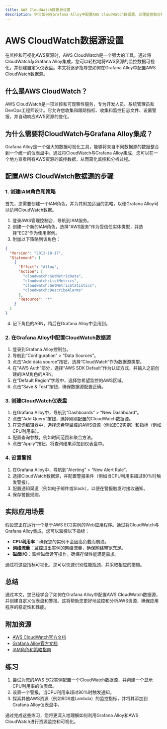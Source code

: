 ```yaml
---
title: AWS CloudWatch数据源设置
description: 学习如何在Grafana Alloy中配置AWS CloudWatch数据源，以便监控和分析AWS资源。
---
```


# AWS CloudWatch数据源设置

在监控和可视化AWS资源时，AWS CloudWatch是一个强大的工具。通过将CloudWatch与Grafana Alloy集成，您可以轻松地将AWS资源的监控数据可视化，并创建自定义仪表盘。本文将逐步指导您如何在Grafana Alloy中配置AWS CloudWatch数据源。

## 什么是AWS CloudWatch？

AWS CloudWatch是一项监控和可观察性服务，专为开发人员、系统管理员和DevOps工程师设计。它允许您收集和跟踪指标、收集和监控日志文件、设置警报，并自动响应AWS资源的变化。

## 为什么需要将CloudWatch与Grafana Alloy集成？

Grafana Alloy是一个强大的数据可视化工具，能够将来自不同数据源的数据整合到一个统一的仪表盘中。通过将CloudWatch与Grafana Alloy集成，您可以在一个地方查看所有AWS资源的监控数据，从而简化监控和分析过程。

## 配置AWS CloudWatch数据源的步骤

### 1. 创建IAM角色和策略

首先，您需要创建一个IAM角色，并为其附加适当的策略，以便Grafana Alloy可以访问CloudWatch数据。

1. 登录AWS管理控制台，导航到IAM服务。
2. 创建一个新的IAM角色，选择“AWS服务”作为受信任实体类型，并选择“EC2”作为使用案例。
3. 附加以下策略到该角色：

```json
{
  "Version": "2012-10-17",
  "Statement": [
    {
      "Effect": "Allow",
      "Action": [
        "cloudwatch:GetMetricData",
        "cloudwatch:ListMetrics",
        "cloudwatch:GetMetricStatistics",
        "cloudwatch:DescribeAlarms"
      ],
      "Resource": "*"
    }
  ]
}
```

4. 记下角色的ARN，稍后在Grafana Alloy中会用到。

### 2. 在Grafana Alloy中配置CloudWatch数据源

1. 登录到Grafana Alloy控制台。
2. 导航到“Configuration” > “Data Sources”。
3. 点击“Add data source”按钮，选择“CloudWatch”作为数据源类型。
4. 在“AWS Auth”部分，选择“AWS SDK Default”作为认证方式，并输入之前创建的IAM角色的ARN。
5. 在“Default Region”字段中，选择您希望监控的AWS区域。
6. 点击“Save & Test”按钮，确保数据源配置正确。

### 3. 创建CloudWatch仪表盘

1. 在Grafana Alloy中，导航到“Dashboards” > “New Dashboard”。
2. 点击“Add Query”按钮，选择刚刚配置的CloudWatch数据源。
3. 在查询编辑器中，选择您希望监控的AWS资源（例如EC2实例）和指标（例如CPU利用率）。
4. 配置查询参数，例如时间范围和聚合方法。
5. 点击“Apply”按钮，将查询结果添加到仪表盘中。

### 4. 设置警报

1. 在Grafana Alloy中，导航到“Alerting” > “New Alert Rule”。
2. 选择CloudWatch数据源，并配置警报条件（例如当CPU利用率超过80%时触发警报）。
3. 配置通知渠道（例如电子邮件或Slack），以便在警报触发时接收通知。
4. 保存警报规则。

## 实际应用场景

假设您正在运行一个基于AWS EC2实例的Web应用程序。通过将CloudWatch与Grafana Alloy集成，您可以监控以下指标：

- **CPU利用率**：确保您的实例不会因高负载而崩溃。
- **网络流量**：监控进出实例的网络流量，确保网络带宽充足。
- **磁盘I/O**：监控磁盘读写操作，确保存储性能满足需求。

通过将这些指标可视化，您可以快速识别性能瓶颈，并采取相应的措施。

## 总结

通过本文，您已经学会了如何在Grafana Alloy中配置AWS CloudWatch数据源，并创建自定义仪表盘和警报。这将帮助您更好地监控和分析AWS资源，确保应用程序的稳定性和性能。

## 附加资源

- [AWS CloudWatch官方文档](https://docs.aws.amazon.com/cloudwatch/)
- [Grafana Alloy官方文档](https://grafana.com/docs/alloy/latest/)
- [IAM角色和策略指南](https://docs.aws.amazon.com/IAM/latest/UserGuide/id_roles.html)

## 练习

1. 尝试为您的AWS EC2实例配置一个CloudWatch数据源，并创建一个显示CPU利用率的仪表盘。
2. 设置一个警报，当CPU利用率超过90%时触发通知。
3. 探索其他AWS资源（例如RDS或Lambda）的监控指标，并将其添加到Grafana Alloy仪表盘中。

通过完成这些练习，您将更深入地理解如何利用Grafana Alloy和AWS CloudWatch进行资源监控和可视化。